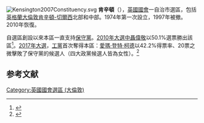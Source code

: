 [[File:Kensington2007Constituency.svg|right]]
'''肯辛頓'''（{{lang-en|Kensington}}），[[英國|英國]][[英國國會|國會]]一自治市選區，包括[[英格蘭|英格蘭]][[大倫敦|大倫敦]][[肯辛頓-切爾西|肯辛頓-切爾西]]北部和中部。1974年第一次設立，1997年被撤。2010年恢復。

自選區創設以來本區一直支持[[保守黨_(英國)|保守黨]]。[[2010年英國大選|2010年大選中]][[聶偉敬|聶偉敬]]以50.1%選票勝出該區<ref name="2010election">{{cite news|publisher=[[英國廣播公司|英國廣播公司]]
|date=2010年5月7日
|title=Election 2010/Constituency/Kensington
|url=http://news.bbc.co.uk/1/shared/election2010/results/constituency/c41.stm
}}</ref>。[[2017年英國大選|2017年大選]]，[[工黨_(英國)|工黨]]首次奪得本區：[[愛瑪‧登特‧柯德|愛瑪‧登特‧柯德]]以42.2%得票率、20票之微擊敗了保守黨的候選人（四大政黨候選人皆為女性）。<ref name="2017election">{{cite news|publisher=[[英國廣播公司|英國廣播公司]]
|date=2017年6月9日
|title=Election 2010/Constituency/Kensington
|url=http://www.bbc.com/news/politics/constituencies/E14000768
}}</ref>
==参考文献==
<div class="references-small">
<references></references>
</div>

{{DEFAULTSORT:Kensington}}
{{英國國會選區 (倫敦)}}
[[Category:英國國會選區_(大倫敦)|Category:英國國會選區 (大倫敦)]]